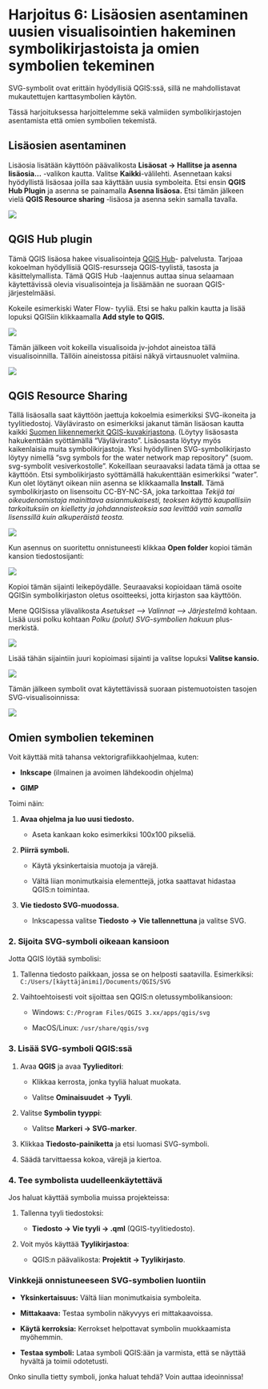 # Harjoitus 6: Lisäosien asentaminen uusien visualisointien hakeminen symbolikirjastoista ja omien symbolien tekeminen

SVG-symbolit ovat erittäin hyödyllisiä QGIS:ssä, sillä ne mahdollistavat mukautettujen karttasymbolien käytön.

Tässä harjoituksessa harjoittelemme sekä valmiiden symbolikirjastojen asentamista että omien symbolien tekemistä.

## Lisäosien asentaminen

Lisäosia lisätään käyttöön päävalikosta **Lisäosat → Hallitse ja asenna lisäosia...** -valikon kautta. Valitse **Kaikki**-välilehti. Asennetaan kaksi hyödyllistä lisäosaa joilla saa käyttään uusia symboleita. Etsi ensin **QGIS Hub Plugin** ja asenna se painamalla **Asenna lisäosa.** Etsi tämän jälkeen vielä **QGIS Resource sharing** -lisäosa ja asenna sekin samalla tavalla.

![](img/harjoitus_6/kuva1.png)

## QGIS Hub plugin

Tämä QGIS lisäosa hakee visualisointeja [QGIS Hub](https://plugins.qgis.org/styles/?order_by=-upload_date&&is_gallery=true)- palvelusta. Tarjoaa kokoelman hyödyllisiä QGIS-resursseja QGIS-tyylistä, tasosta ja käsittelymallista. Tämä QGIS Hub -laajennus auttaa sinua selaamaan käytettävissä olevia visualisointeja ja lisäämään ne suoraan QGIS-järjestelmääsi.

Kokeile esimerkiski Water Flow- tyyliä. Etsi se haku palkin kautta ja lisää lopuksi QGISiin klikkaamalla **Add style to QGIS.**

![](img/harjoitus_6/kuva2.png)

Tämän jälkeen voit kokeilla visualisoida jv-johdot aineistoa tällä visualisoinnilla. Tällöin aineistossa pitäisi näkyä virtausnuolet valmiina.

![](img/harjoitus_6/kuva3.png)

## QGIS Resource Sharing

Tällä lisäosalla saat käyttöön jaettuja kokoelmia esimerkiksi SVG-ikoneita ja tyylitiedostoj. Väylävirasto on esimerkiksi jakanut tämän lisäosan kautta kaikki [Suomen liikennemerkit QGIS-kuvakirjastona](https://github.com/finnishtransportagency/liikennemerkit). (Löytyy lisäosasta hakukenttään syöttämällä "Väylävirasto". Lisäosasta löytyy myös kaikenlaisia muita symbolikirjastoja. Yksi hyödyllinen SVG-symbolikirjasto löytyy nimellä "svg symbols for the water network map repository" (suom. svg-symbolit vesiverkostolle". Kokeillaan seuraavaksi ladata tämä ja ottaa se käyttöön. Etsi symbolikirjasto syöttämällä hakukenttään esimerkiksi "water". Kun olet löytänyt oikean niin asenna se klikkaamalla **Install.** Tämä symbolikirjasto on lisensoitu CC-BY-NC-SA, joka tarkoittaa *Tekijä tai oikeudenomistaja mainittava asianmukaisesti, teoksen käyttö kaupallisiin tarkoituksiin on kielletty ja johdannaisteoksia saa levittää vain samalla lisenssillä kuin alkuperäistä teosta.*

![](img/harjoitus_6/kuva4.png)

Kun asennus on suoritettu onnistuneesti klikkaa **Open folder** kopioi tämän kansion tiedostosijanti:

![](img/harjoitus_6/tiedosto_sijainnin_kopioiminen.gif)

Kopioi tämän sijainti leikepöydälle. Seuraavaksi kopioidaan tämä osoite QGISin symbolikirjaston oletus osoitteeksi, jotta kirjaston saa käyttöön.

Mene QGISissa ylävalikosta *Asetukset --\> Valinnat --\> Järjestelmä* kohtaan. Lisää uusi polku kohtaan *Polku (polut) SVG-symbolien hakuun* plus-merkistä.

![](img/harjoitus_6/kuva6.png)

Lisää tähän sijaintiin juuri kopioimasi sijainti ja valitse lopuksi **Valitse kansio.**

![](img/harjoitus_6/QGIS_oletus_symbolikirjasto.gif)

Tämän jälkeen symbolit ovat käytettävissä suoraan pistemuotoisten tasojen SVG-visualisoinnissa:

![](img/harjoitus_6/kuva7.png)

## Omien symbolien tekeminen

Voit käyttää mitä tahansa vektorigrafiikkaohjelmaa, kuten:

-   **Inkscape** (ilmainen ja avoimen lähdekoodin ohjelma)

-   **GIMP**

Toimi näin:

1.  **Avaa ohjelma ja luo uusi tiedosto.**

    -   Aseta kankaan koko esimerkiksi 100x100 pikseliä.

2.  **Piirrä symboli.**

    -   Käytä yksinkertaisia muotoja ja värejä.

    -   Vältä liian monimutkaisia elementtejä, jotka saattavat hidastaa QGIS:n toimintaa.

3.  **Vie tiedosto SVG-muodossa.**

    -   Inkscapessa valitse **Tiedosto -\> Vie tallennettuna** ja valitse SVG.

### 2. **Sijoita SVG-symboli oikeaan kansioon**

Jotta QGIS löytää symbolisi:

1.  Tallenna tiedosto paikkaan, jossa se on helposti saatavilla. Esimerkiksi:\
    `C:/Users/[käyttäjänimi]/Documents/QGIS/SVG`

2.  Vaihtoehtoisesti voit sijoittaa sen QGIS:n oletussymbolikansioon:

    -   Windows: `C:/Program Files/QGIS 3.xx/apps/qgis/svg`

    -   MacOS/Linux: `/usr/share/qgis/svg`

### 3. **Lisää SVG-symboli QGIS:ssä**

1.  Avaa **QGIS** ja avaa **Tyylieditori**:

    -   Klikkaa kerrosta, jonka tyyliä haluat muokata.

    -   Valitse **Ominaisuudet -\> Tyyli**.

2.  Valitse **Symbolin tyyppi**:

    -   Valitse **Markeri -\> SVG-marker**.

3.  Klikkaa **Tiedosto-painiketta** ja etsi luomasi SVG-symboli.

4.  Säädä tarvittaessa kokoa, värejä ja kiertoa.

### 4. **Tee symbolista uudelleenkäytettävä**

Jos haluat käyttää symbolia muissa projekteissa:

1.  Tallenna tyyli tiedostoksi:

    -   **Tiedosto -\> Vie tyyli -\> .qml** (QGIS-tyylitiedosto).

2.  Voit myös käyttää **Tyylikirjastoa**:

    -   QGIS:n päävalikosta: **Projektit -\> Tyylikirjasto**.

### Vinkkejä onnistuneeseen SVG-symbolien luontiin

-   **Yksinkertaisuus:** Vältä liian monimutkaisia symboleita.

-   **Mittakaava:** Testaa symbolin näkyvyys eri mittakaavoissa.

-   **Käytä kerroksia:** Kerrokset helpottavat symbolin muokkaamista myöhemmin.

-   **Testaa symboli:** Lataa symboli QGIS:ään ja varmista, että se näyttää hyvältä ja toimii odotetusti.

Onko sinulla tietty symboli, jonka haluat tehdä? Voin auttaa ideoinnissa!
